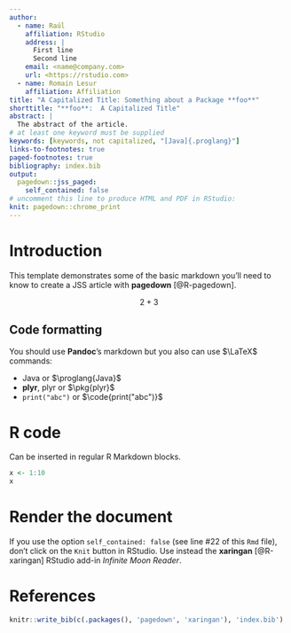 ```yaml
---
author:
  - name: Raúl
    affiliation: RStudio
    address: |
      First line  
      Second line
    email: <name@company.com>
    url: <https://rstudio.com>
  - name: Romain Lesur
    affiliation: Affiliation
title: "A Capitalized Title: Something about a Package **foo**"
shorttitle: "**foo**:  A Capitalized Title"
abstract: |
  The abstract of the article.
# at least one keyword must be supplied
keywords: [keywords, not capitalized, "[Java]{.proglang}"]
links-to-footnotes: true
paged-footnotes: true
bibliography: index.bib
output: 
  pagedown::jss_paged:
    self_contained: false
# uncomment this line to produce HTML and PDF in RStudio:
knit: pagedown::chrome_print
---
```


# Introduction

This template demonstrates some of the basic [markdown]{.proglang} you'll need to know to create a JSS article with **pagedown** [@R-pagedown].

$$
\begin{equation}
2 + 3
\end{equation}
$$

## Code formatting

You should use **Pandoc**'s [markdown]{.proglang} but you also can use $\LaTeX$ commands:

* [Java]{.proglang} or $\proglang{Java}$ 
* **plyr**, [plyr]{.pkg} or $\pkg{plyr}$
* `print("abc")` or $\code{print("abc")}$

# [R]{.proglang} code

Can be inserted in regular [R Markdown]{.proglang} blocks.

```r
x <- 1:10
x
```

# Render the document

If you use the option `self_contained: false` (see line \#22 of this `Rmd` file), don't click on the `Knit` button in RStudio. Use instead the **xaringan** [@R-xaringan] RStudio add-in _Infinite Moon Reader_.

# References {-}

```r
knitr::write_bib(c(.packages(), 'pagedown', 'xaringan'), 'index.bib')
```
